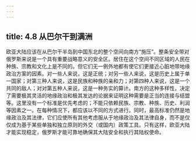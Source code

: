 ```yaml
---
---
---
```

title: 4.8 从巴尔干到满洲
---



欧亚大陆应该在从巴尔干半岛到中国东北的整个空间向南方“施压”。整条安全带对俄罗斯来说是一个具有重要战略意义的安全区。居住在这个空间不同区域的人民在种族、宗教和文化上是不同的。但它们无一例外地都有使它们更接近心脏地带地缘政治方案的因素。对一些人来说，这是正统；对另一些人来说，这是历史上属于单一国家；对第三种人来说，这是民族和种族的亲和力；对第四种人来说，这是一个共同的敌人；对对第五种人来说，这是一种务实的算计。南方的这种多样性，决定了需要极其灵活的地缘政治和极其发达的论据来证明这种需要是正当的连接与结盟等。这里没有一个标准是优先考虑的；不能只依赖民族、宗教、种族、历史、利润等因素之一。在每种情况下，都应该以不同的方式进行。同时，最高标准仍然是地缘政治及其法律，它们应使所有其他考虑服从于地缘政治及其法律自身，而不是仅仅成为基于某些单独和独立原则的外交（或国内）政策工具。只有这样，欧亚大陆才能实现稳定，俄罗斯才能可靠地确保其大陆安全和执行其陆权使命。